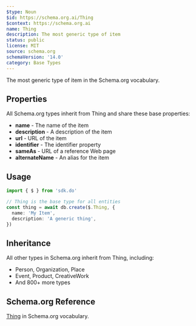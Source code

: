 ```yaml
---
$type: Noun
$id: https://schema.org.ai/Thing
$context: https://schema.org.ai
name: Thing
description: The most generic type of item
status: public
license: MIT
source: schema.org
schemaVersion: '14.0'
category: Base Types
---
```


The most generic type of item in the Schema.org vocabulary.

## Properties

All Schema.org types inherit from Thing and share these base properties:

- **name** - The name of the item
- **description** - A description of the item
- **url** - URL of the item
- **identifier** - The identifier property
- **sameAs** - URL of a reference Web page
- **alternateName** - An alias for the item

## Usage

```typescript
import { $ } from 'sdk.do'

// Thing is the base type for all entities
const thing = await db.create($.Thing, {
  name: 'My Item',
  description: 'A generic thing',
})
```

## Inheritance

All other types in Schema.org inherit from Thing, including:

- Person, Organization, Place
- Event, Product, CreativeWork
- And 800+ more types

## Schema.org Reference

[Thing](https://schema.org/Thing) in Schema.org vocabulary.
